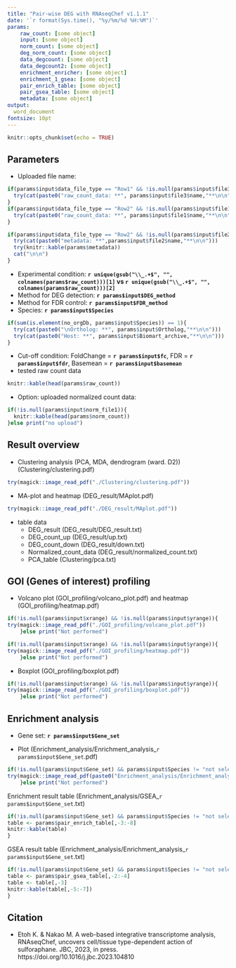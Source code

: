 ```yaml
---
title: "Pair-wise DEG with RNAseqChef v1.1.1"
date: '`r format(Sys.time(), "%y/%m/%d %H:%M")`'
params:
    raw_count: [some object]
    input: [some object]
    norm_count: [some object]
    deg_norm_count: [some object]
    data_degcount: [some object]
    data_degcount2: [some object]
    enrichment_enricher: [some object]
    enrichment_1_gsea: [some object]
    pair_enrich_table: [some object]
    pair_gsea_table: [some object]
    metadata: [some object]
output:
  word_document
fontsize: 10pt
---
```


```r
knitr::opts_chunk$set(echo = TRUE)
```

## Parameters
 - Uploaded file name:
 
```r
if(params$input$data_file_type == "Row1" && !is.null(params$input$file3)) {
  try(cat(paste0("raw_count_data: **", params$input$file3$name,"**\n\n")))
}
if(params$input$data_file_type == "Row2" && !is.null(params$input$file1)) {
  try(cat(paste0("raw_count_data: **", params$input$file1$name,"**\n\n")))
}
```

```r
if(params$input$data_file_type == "Row2" && !is.null(params$input$file2)) {
  try(cat(paste0("metadata: **",params$input$file2$name,"**\n\n")))
  try(knitr::kable(params$metadata))
  cat("\n\n")
}
```
  
 
 - Experimental condition: 
 **`r unique(gsub("\\_.+$", "", colnames(params$raw_count)))[1]` vs `r unique(gsub("\\_.+$", "", colnames(params$raw_count)))[2]`**
 - Method for DEG detection: 
 **`r params$input$DEG_method`**
  - Method for FDR control: 
 **`r params$input$FDR_method`**
 - Species: 
 **`r params$input$Species`**
```r
if(sum(is.element(no_orgDb, params$input$Species)) == 1){
  try(cat(paste0("\nOrtholog: **", params$input$Ortholog,"**\n\n")))
  try(cat(paste0("Host: **", params$input$Biomart_archive,"**\n\n")))
}
```

 - Cut-off condition: 
 FoldChange = **`r params$input$fc`**, FDR = **`r params$input$fdr`**, 
 Basemean = **`r params$input$basemean`**
 - tested raw count data
```r
knitr::kable(head(params$raw_count))
```

 - Option: uploaded normalized count data: 
```r
if(!is.null(params$input$norm_file1)){
  knitr::kable(head(params$norm_count))
}else print("no upload")
```

\newpage

##  Result overview

 - Clustering analysis (PCA, MDA, dendrogram (ward. D2)) (Clustering/clustering.pdf)

```r
try(magick::image_read_pdf("./Clustering/clustering.pdf"))
```

 - MA-plot and heatmap (DEG_result/MAplot.pdf)
 
```r
try(magick::image_read_pdf("./DEG_result/MAplot.pdf"))
```

 - table data
    - DEG_result (DEG_result/DEG_result.txt)
    - DEG_count_up (DEG_result/up.txt)
    - DEG_count_down (DEG_result/down.txt)
    - Normalized_count_data (DEG_result/normalized_count.txt)
    - PCA_table (Clustering/pca.txt)

\newpage

##  GOI (Genes of interest) profiling

 - Volcano plot (GOI_profiling/volcano_plot.pdf) and heatmap (GOI_profiling/heatmap.pdf)

```r
if(!is.null(params$input$xrange) && !is.null(params$input$yrange)){
try(magick::image_read_pdf("./GOI_profiling/volcano_plot.pdf"))
    }else print("Not performed")
```
```r
if(!is.null(params$input$xrange) && !is.null(params$input$yrange)){
try(magick::image_read_pdf("./GOI_profiling/heatmap.pdf"))
    }else print("Not performed")
```

 - Boxplot (GOI_profiling/boxplot.pdf)
 
```r
if(!is.null(params$input$xrange) && !is.null(params$input$yrange)){
try(magick::image_read_pdf("./GOI_profiling/boxplot.pdf"))    
    }else print("Not performed")
```

\newpage

## Enrichment analysis

 - Gene set: 
 **`r params$input$Gene_set`**
 
 - Plot (Enrichment_analysis/Enrichment_analysis_`r params$input$Gene_set`.pdf)
```r
if(!is.null(params$input$Gene_set) && params$input$Species != "not selected"){
try(magick::image_read_pdf(paste0("Enrichment_analysis/Enrichment_analysis_",params$input$Gene_set,".pdf")))      
    }else print("Not performed")
```

Enrichment result table (Enrichment_analysis/GSEA_`r params$input$Gene_set`.txt)

```r
if(!is.null(params$input$Gene_set) && params$input$Species != "not selected"){
table <- params$pair_enrich_table[,-3:-8]
knitr::kable(table)
}
```

GSEA result table (Enrichment_analysis/Enrichment_analysis_`r params$input$Gene_set`.txt)

```r
if(!is.null(params$input$Gene_set) && params$input$Species != "not selected"){
table <- params$pair_gsea_table[,-2:-4]
table <- table[,-3]
knitr::kable(table[,-5:-7])
}
```

\newpage

## Citation

 - Etoh K. & Nakao M. A web-based integrative transcriptome analysis, RNAseqChef, uncovers cell/tissue type-dependent action of sulforaphane. JBC, 2023, in press. https://doi.org/10.1016/j.jbc.2023.104810